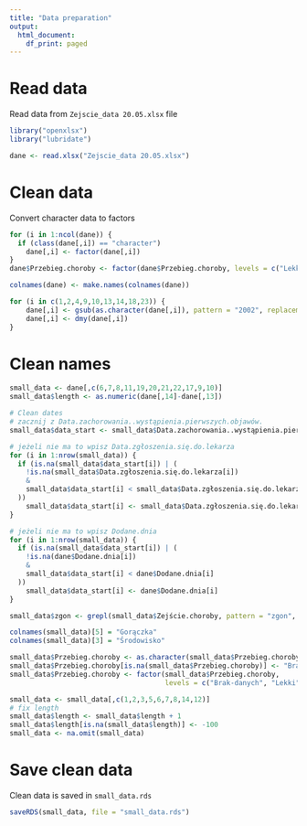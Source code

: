 ```yaml
---
title: "Data preparation"
output:
  html_document:
    df_print: paged
---
```


# Read data

Read data from `Zejscie_data 20.05.xlsx` file

```r
library("openxlsx")
library("lubridate")

dane <- read.xlsx("Zejscie_data 20.05.xlsx")
```

# Clean data

Convert character data to factors

```r
for (i in 1:ncol(dane)) {
  if (class(dane[,i]) == "character")
    dane[,i] <- factor(dane[,i])
}
dane$Przebieg.choroby <- factor(dane$Przebieg.choroby, levels = c("Lekki", "Średni", "Ciężki"))

colnames(dane) <- make.names(colnames(dane))

for (i in c(1,2,4,9,10,13,14,18,23)) {
    dane[,i] <- gsub(as.character(dane[,i]), pattern = "2002", replacement = "2020")
    dane[,i] <- dmy(dane[,i])
}
```

# Clean names

```r
small_data <- dane[,c(6,7,8,11,19,20,21,22,17,9,10)]
small_data$length <- as.numeric(dane[,14]-dane[,13])

# Clean dates
# zacznij z Data.zachorowania..wystąpienia.pierwszych.objawów.
small_data$data_start <- small_data$Data.zachorowania..wystąpienia.pierwszych.objawów.

# jeżeli nie ma to wpisz Data.zgłoszenia.się.do.lekarza
for (i in 1:nrow(small_data)) {
  if (is.na(small_data$data_start[i]) | (
    !is.na(small_data$Data.zgłoszenia.się.do.lekarza[i]) 
    &
    small_data$data_start[i] < small_data$Data.zgłoszenia.się.do.lekarza[i]
  ))
    small_data$data_start[i] <- small_data$Data.zgłoszenia.się.do.lekarza[i]
}

# jeżeli nie ma to wpisz Dodane.dnia
for (i in 1:nrow(small_data)) {
  if (is.na(small_data$data_start[i]) | (
    !is.na(dane$Dodane.dnia[i]) 
    &
    small_data$data_start[i] < dane$Dodane.dnia[i]
  ))
    small_data$data_start[i] <- dane$Dodane.dnia[i]
}

small_data$zgon <- grepl(small_data$Zejście.choroby, pattern = "zgon", ignore.case = TRUE)

colnames(small_data)[5] = "Gorączka"
colnames(small_data)[3] = "Środowisko"

small_data$Przebieg.choroby <- as.character(small_data$Przebieg.choroby)
small_data$Przebieg.choroby[is.na(small_data$Przebieg.choroby)] <- "Brak-danych"
small_data$Przebieg.choroby <- factor(small_data$Przebieg.choroby, 
                                      levels = c("Brak-danych", "Lekki", "Średni", "Ciężki"))

small_data <- small_data[,c(1,2,3,5,6,7,8,14,12)]
# fix length
small_data$length <- small_data$length + 1
small_data$length[is.na(small_data$length)] <- -100
small_data <- na.omit(small_data)

```


# Save clean data

Clean data is saved in `small_data.rds`

```r
saveRDS(small_data, file = "small_data.rds")
```
